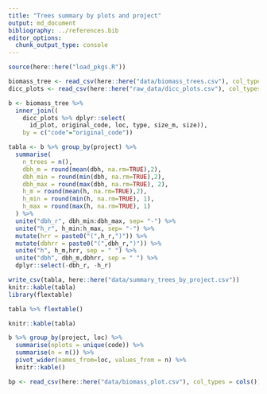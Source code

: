 ```yaml
---
title: "Trees summary by plots and project"
output: md_document
bibliography: ../references.bib
editor_options: 
  chunk_output_type: console
---
```


```r
source(here::here("load_pkgs.R"))
```

```r
biomass_tree <- read_csv(here::here("data/biomass_trees.csv"), col_types = cols())
dicc_plots <- read_csv(here::here("raw_data/dicc_plots.csv"), col_types = cols())   

b <- biomass_tree %>% 
  inner_join((
    dicc_plots %>% dplyr::select(
      id_plot, original_code, loc, type, size_m, size)), 
    by = c("code"="original_code"))

```

```r
tabla <- b %>% group_by(project) %>% 
  summarise(
    n_trees = n(),
    dbh_m = round(mean(dbh, na.rm=TRUE),2), 
    dbh_min = round(min(dbh, na.rm=TRUE),2),
    dbh_max = round(max(dbh, na.rm=TRUE), 2),
    h_m = round(mean(h, na.rm=TRUE),2), 
    h_min = round(min(h, na.rm=TRUE), 1),
    h_max = round(max(h, na.rm=TRUE), 1)
  ) %>% 
  unite("dbh_r", dbh_min:dbh_max, sep= "-") %>% 
  unite("h_r", h_min:h_max, sep= "-") %>% 
  mutate(hrr = paste0("(",h_r,")")) %>% 
  mutate(dbhrr = paste0("(",dbh_r,")")) %>% 
  unite("h", h_m,hrr, sep = " ") %>%  
  unite("dbh", dbh_m,dbhrr, sep = " ") %>% 
  dplyr::select(-dbh_r, -h_r)

write_csv(tabla, here::here("data/summary_trees_by_project.csv"))
knitr::kable(tabla)
library(flextable)

tabla %>% flextable()

```

```r
knitr::kable(tabla)
```

```r
b %>% group_by(project, loc) %>% 
  summarise(nplots = unique(code)) %>% 
  summarise(n = n()) %>% 
  pivot_wider(names_from=loc, values_from = n) %>% 
  knitr::kable()
```


```r
bp <- read_csv(here::here("data/biomass_plot.csv"), col_types = cols())
```


